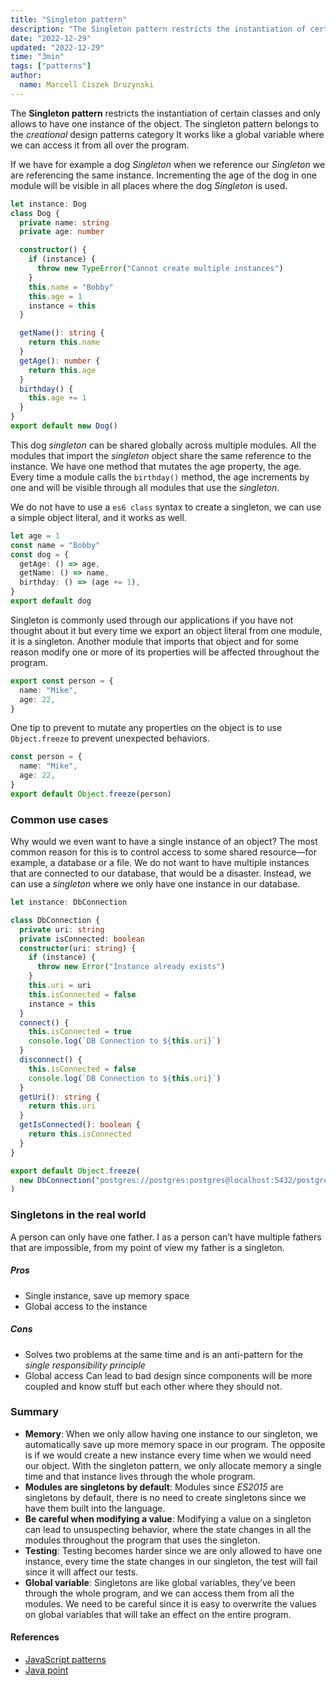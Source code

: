 ```yaml
---
title: "Singleton pattern"
description: "The Singleton pattern restricts the instantiation of certain classes and only allows to have one instance of the object. Why and when should we use a singelton?"
date: "2022-12-29"
updated: "2022-12-29"
time: "3min"
tags: ["patterns"]
author:
  name: Marcell Ciszek Druzynski
---
```


The **Singleton pattern** restricts the instantiation of certain classes and only allows to have one instance of the object.
The singleton pattern belongs to the _creational_ design patterns category
It works like a global variable where we can access it from all over the program.

If we have for example a dog _Singleton_ when we reference our _Singleton_ we are referencing the same instance.
Incrementing the age of the dog in one module will be visible in all places where the dog _Singleton_ is used.

```ts
let instance: Dog
class Dog {
  private name: string
  private age: number

  constructor() {
    if (instance) {
      throw new TypeError("Cannot create multiple instances")
    }
    this.name = "Bobby"
    this.age = 1
    instance = this
  }

  getName(): string {
    return this.name
  }
  getAge(): number {
    return this.age
  }
  birthday() {
    this.age += 1
  }
}
export default new Dog()
```

This dog _singleton_ can be shared globally across multiple modules.
All the modules that import the _singleton_ object share the same reference to the instance.
We have one method that mutates the age property, the age.
Every time a module calls the `birthday()` method, the age increments by one and will be visible through all modules that use the _singleton_.

We do not have to use a `es6 class` syntax to create a singleton, we can use a simple object literal, and it works as well.

```ts
let age = 1
const name = "Bobby"
const dog = {
  getAge: () => age,
  getName: () => name,
  birthday: () => (age += 1),
}
export default dog
```

Singleton is commonly used through our applications if you have not thought about it but every time we export an object literal from one module, it is a singleton.
Another module that imports that object and for some reason modify one or more of its properties will be affected throughout the program.

```ts
export const person = {
  name: "Mike",
  age: 22,
}
```

One tip to prevent to mutate any properties on the object is to use `Object.freeze` to prevent unexpected behaviors.

```ts
const person = {
  name: "Mike",
  age: 22,
}
export default Object.freeze(person)
```

### Common use cases

Why would we even want to have a single instance of an object?
The most common reason for this is to control access to some shared resource—for example, a database or a file.
We do not want to have multiple instances that are connected to our database, that would be a disaster.
Instead, we can use a _singleton_ where we only have one instance in our database.

```ts
let instance: DbConnection

class DbConnection {
  private uri: string
  private isConnected: boolean
  constructor(uri: string) {
    if (instance) {
      throw new Error("Instance already exists")
    }
    this.uri = uri
    this.isConnected = false
    instance = this
  }
  connect() {
    this.isConnected = true
    console.log(`DB Connection to ${this.uri}`)
  }
  disconnect() {
    this.isConnected = false
    console.log(`DB Connection to ${this.uri}`)
  }
  getUri(): string {
    return this.uri
  }
  getIsConnected(): boolean {
    return this.isConnected
  }
}

export default Object.freeze(
  new DbConnection("postgres://postgres:postgres@localhost:5432/postgres")
)
```

### Singletons in the real world

A person can only have one father. I as a person can’t have multiple fathers that are impossible, from my point of view my father is a singleton.

##### Pros

- Single instance, save up memory space
- Global access to the instance

##### Cons

- Solves two problems at the same time and is an anti-pattern for the _single responsibility principle_
- Global access Can lead to bad design since components will be more coupled and know stuff but each other where they should not.

### Summary

- **Memory**: When we only allow having one instance to our singleton, we automatically save up more memory space in our program. The opposite is if we would create a new instance every time when we would need our object. With the singleton pattern, we only allocate memory a single time and that instance lives through the whole program.
- **Modules are singletons by default**: Modules since _ES2015_ are singletons by default, there is no need to create singletons since we have them built into the language.
- **Be careful when modifying a value**: Modifying a value on a singleton can lead to unsuspecting behavior, where the state changes in all the modules throughout the program that uses the singleton.
- **Testing**: Testing becomes harder since we are only allowed to have one instance, every time the state changes in our singleton, the test will fail since it will affect our tests.
- **Global variable**: Singletons are like global variables, they’ve been through the whole program, and we can access them from all the modules. We need to be careful since it is easy to overwrite the values on global variables that will take an effect on the entire program.

#### References

- [JavaScript patterns](https://javascriptpatterns.vercel.app/patterns)
- [Java point](https://www.javatpoint.com/singleton-design-pattern-in-java)
